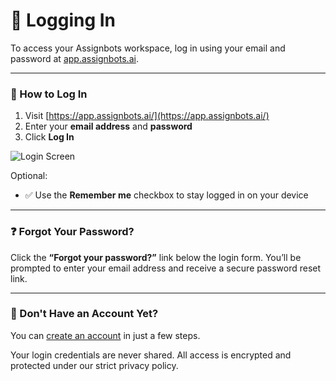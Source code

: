 # 🔐 Logging In

To access your Assignbots workspace, log in using your email and password at [app.assignbots.ai](https://app.assignbots.ai/).

---

### 🪪 How to Log In

1. Visit [https://app.assignbots.ai/](https://app.assignbots.ai/)
2. Enter your **email address** and **password**
3. Click **Log In**

![Login Screen](../../images/login-screen.png)

Optional:
- ✅ Use the **Remember me** checkbox to stay logged in on your device

---

### ❓ Forgot Your Password?

Click the **“Forgot your password?”** link below the login form. You’ll be prompted to enter your email address and receive a secure password reset link.

---

### 👤 Don't Have an Account Yet?

You can [create an account](./creating-an-account) in just a few steps.

<Info title="Security Reminder">
    Your login credentials are never shared. All access is encrypted and protected under our strict privacy policy.
</Info>
